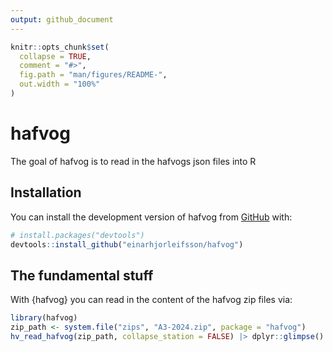 ```yaml
---
output: github_document
---
```


<!-- README.md is generated from README.Rmd. Please edit that file -->

```r
knitr::opts_chunk$set(
  collapse = TRUE,
  comment = "#>",
  fig.path = "man/figures/README-",
  out.width = "100%"
)
```

# hafvog

<!-- badges: start -->
<!-- badges: end -->

The goal of hafvog is to read in the hafvogs json files into R

## Installation

You can install the development version of hafvog from [GitHub](https://github.com/) with:

``` r
# install.packages("devtools")
devtools::install_github("einarhjorleifsson/hafvog")
```

## The fundamental stuff

With {hafvog} you can read in the content of the hafvog zip files via:

```r
library(hafvog)
zip_path <- system.file("zips", "A3-2024.zip", package = "hafvog")
hv_read_hafvog(zip_path, collapse_station = FALSE) |> dplyr::glimpse()
```
